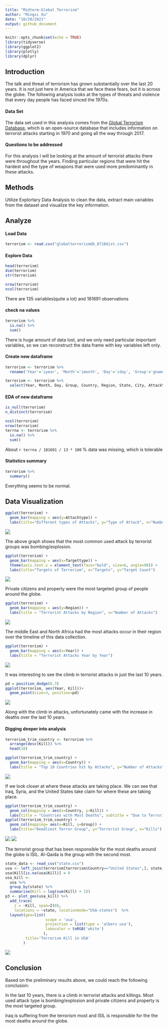 ```yaml
---
title: "Midterm-Global Terrorism"
author: "Mingxi Xu"
date: "10/20/2021"
output: github_document
---
```


```r
knitr::opts_chunk$set(echo = TRUE)
library(tidyverse)
library(ggplot2)
library(plotly)
library(dplyr)
```

## Introduction

The talk and threat of terrorism has grown substantially over the last 20 years. It is not just here in America that we face these fears, but it is across the globe. The following analysis looks at the types of threats and violence that every day people has faced sinced the 1970s.

#### Data Set

The data set used in this analysis comes from the [Global Terrorism Database](https://www.kaggle.com/START-UMD/gtd), which is an open-source database that includes information on terrorist attacks starting in 1970 and going all the way through 2017.

#### Questions to be addressed

For this analysis I will be looking at the amount of terrorist attacks there were throughout the years. Finding particular regions that were hit the hardest and the type of weapons that were used more predominantly in these attacks.

## Methods

Utilize Explortary Data Analysis to clean the data, extract main variables from the dataset and visualize the key information.

## Analyze

#### Load Data

```r
terrorism <- read.csv("globalterrorismdb_0718dist.csv")
```

#### Explore Data

```r
head(terrorism)
dim(terrorism)
str(terrorism)
```

```r
nrow(terrorism)
ncol(terrorism)
```


There are 135 variables(quite a lot) and 181691 observations

#### check na values

```r
terrorism %>%
  is.na() %>%
  sum()
```


There is huge amount of data lost, and we only need particular important variables, so we can reconstruct the data frame with key variables left only.

#### Create new dataframe
```r
terrorism <- terrorism %>% 
  rename('Year'='iyear', 'Month'='imonth', 'Day'='iday', 'Group'='gname', 'Country'='country_txt', 'Region'='region_txt', 'State'='provstate', 'City'='city', 'Attacktype'='attacktype1_txt', 'Targettype'='targtype1_txt', 'Weapon'='weaptype1_txt', 'Kill'='nkill', 'Wound'='nwound')

terrorism <- terrorism %>%
  select(Year, Month, Day, Group, Country, Region, State, City, Attacktype, Targettype, Weapon, Kill, Wound)
```

#### EDA of new dataframe
```r
is_null(terrorism)
n_distinct(terrorism)
```

```r
ncol(terrorism)
nrow(terrorism)
terrna <- terrorism %>%
  is.na() %>%
  sum()
```

About `r terrna / 181691 / 13 * 100` % data was missing, which is tolerable

#### Statistics summary
```r
terrorism %>%
  summary()
```

Everything seems to be normal.

## Data Visualization

```r
ggplot(terrorism) + 
  geom_bar(mapping = aes(y=Attacktype)) + 
  labs(title="Different types of Attacks", y="Type of Attack", x="Number of Attacks")
```
![](README_files/figure-gfm/unnamed-chunk-9-1.png)

The above graph shows that the most common used attack by terrorist groups was bombing/explosion.

```r
ggplot(terrorism) + 
  geom_bar(mapping = aes(x=Targettype)) + 
  theme(axis.text.x = element_text(face="bold", size=6, angle=90)) + 
  labs(title="Targets of Terrorism", x="Targets", y="Target Count")
```
![](README_files/figure-gfm/unnamed-chunk-10-1.png)

Private citizens and property were the most targeted group of people around the globe.

```r
ggplot(terrorism) + 
  geom_bar(mapping = aes(y=Region)) + 
  labs(title = "Terrorist Attacks by Region", x="Number of Attacks")
```
![](README_files/figure-gfm/unnamed-chunk-11-1.png)

The middle East and North Africa had the most attacks occur in their region over the timeline of this data collection.
```r
ggplot(terrorism) + 
  geom_bar(mapping = aes(x=Year)) + 
  labs(title = "Terrorist Attacks Year by Year") 
```
![](README_files/figure-gfm/unnamed-chunk-12-1.png)

It was interesting to see the climb in terrorist attacks in just the last 10 years.

```r
pd = position_dodge(0.3)
ggplot(terrorism, aes(Year, Kill))+
  geom_point(size=3, position=pd)
```
![](README_files/figure-gfm/unnamed-chunk-13-1.png)

Along with the climb in attacks, unfortunately came with the increase in deaths over the last 10 years.

#### Digging deeper into analysis
```r
terrorism_trim_country <- terrorism %>%
  arrange(desc(Kill)) %>%
  head(10)
```

```r
ggplot(terrorism_trim_country) + 
  geom_bar(mapping = aes(x=Country)) + 
  labs(title = "Top 10 Countries hit by Attacks", y="Number of Attacks")
```
![](README_files/figure-gfm/unnamed-chunk-15-1.png)

If we look closer at where these attacks are taking place. We can see that Iraq, Syria, and the United States take claim for where these are taking place.

```r
ggplot(terrorism_trim_country) + 
  geom_col(mapping = aes(x=Country, y=Kill)) + 
  labs(title = "Countries with Most Deaths", subtitle = "Due to Terrorist Attacks", y="Kills")
ggplot(terrorism_trim_country) + 
  geom_col(mapping= aes(x=Kill, y=Group)) + 
  labs(title="Deadliest Terror Group", y="Terrorist Group", x="Kills")  
```
![](README_files/figure-gfm/unnamed-chunk-16-1.png)
![](README_files/figure-gfm/unnamed-chunk-16-2.png)

The terrorist group that has been responsible for the most deaths around the globe is ISIL. Al-Qaida is the group with the second most.

```r
state_data <- read_csv("state.csv")
usa <- left_join(terrorism[terrorism$Country=="United States",], state_data, by=c("State"="state_name"))
usa$Kill[is.na(usa$Kill)] = 0
usa_kill <-
  usa %>% 
  group_by(state) %>% 
  summarise(Kill = log(sum(Kill) + 1))
p3 <- plot_geo(usa_kill) %>%
  add_trace(
    z = ~Kill, span=I(0),
    locations = ~state, locationmode="USA-states")  %>%
  layout(geo=list(
                  scope = 'usa',
                  projection = list(type = 'albers usa'),
                  lakecolor = toRGB('white')
                 ),
         title='Terrorism Kill in USA'
        )
```


![](README_files/figure-gfm/11.png)


## Conclusion

Based on the preliminary results above, we could reach the following conclusion:

In the last 10 years, there is a climb in terrorist attacks and killings. Most used attack type is bombing/explosion and private citizens and property is the most targeted group.

Iraq is suffering from the terrorism most and ISIL is responsible for the the most deaths around the globe.
